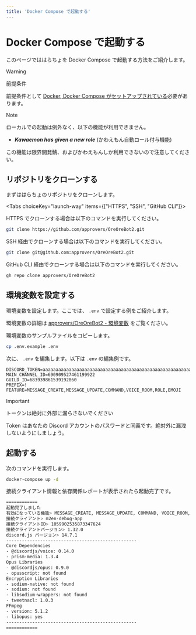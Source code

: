 ```yaml
---
title: 'Docker Compose で起動する'
---
```




# Docker Compose で起動する

このページでははらちょを Docker Compose で起動する方法をご紹介します。

> [!WARNING]
> 前提条件
>
> 前提条件として [Docker, Docker Compose がセットアップされている](https://docs.docker.com/get-docker/)必要があります。

> [!NOTE]
>
> ローカルでの起動は例外なく、以下の機能が利用できません。
>
> - **_Kawaemon has given a new role_** (かわえもん自動ロール付与機能)
>
> この機能は限界開発鯖、およびかわえもんしか利用できないので注意してください。

## リポジトリをクローンする

まずははらちょのリポジトリをクローンします。

<Tabs choiceKey="launch-way" items={["HTTPS", "SSH", "GitHub CLI"]}>
<Tab>

HTTPS でクローンする場合は以下のコマンドを実行してください。

```bash
git clone https://github.com/approvers/OreOreBot2.git
```

</Tab>
<Tab>

SSH 経由でクローンする場合は以下のコマンドを実行してください。

```bash
git clone git@github.com:approvers/OreOreBot2.git
```

</Tab>
<Tab>

GitHub CLI 経由でクローンする場合は以下のコマンドを実行してください。

```bash
gh repo clone approvers/OreOreBot2
```

</Tab>
</Tabs>

## 環境変数を設定する

環境変数を設定します。ここでは、 `.env` で設定する例をご紹介します。

環境変数の詳細は [approvers/OreOreBot2 - 環境変数](https://github.com/approvers/OreOreBot2#%E7%92%B0%E5%A2%83%E5%A4%89%E6%95%B0) をご覧ください。

環境変数のサンプルファイルをコピーします。

```bash
cp .env.example .env
```

次に、 `.env` を編集します。以下は `.env` の編集例です。

```env
DISCORD_TOKEN=aaaaaaaaaaaaaaaaaaaaaaaaaaaaaaaaaaaaaaaaaaaaaaaaaaaaaaaaaaaaaaaa
MAIN_CHANNEL_ID=690909527461199922
GUILD_ID=683939861539192860
PREFIX=!
FEATURE=MESSAGE_CREATE,MESSAGE_UPDATE,COMMAND,VOICE_ROOM,ROLE,EMOJI
```

> [!IMPORTANT]
> トークンは絶対に外部に漏らさないでください
>
> Token はあなたの Discord アカウントのパスワードと同義です。絶対外に漏洩しないようにしましょう。

## 起動する

次のコマンドを実行します。

```bash
docker-compose up -d
```

接続クライアント情報と依存関係レポートが表示されたら起動完了です。

```bash
============
起動完了しました
有効になっている機能> MESSAGE_CREATE, MESSAGE_UPDATE, COMMAND, VOICE_ROOM, ROLE, EMOJI
接続クライアント> m2en-debug-app
接続クライアントID> 1059902535873347624
接続クライアントバージョン> 1.32.0
discord.js バージョン> 14.7.1
--------------------------------------------------
Core Dependencies
- @discordjs/voice: 0.14.0
- prism-media: 1.3.4
Opus Libraries
- @discordjs/opus: 0.9.0
- opusscript: not found
Encryption Libraries
- sodium-native: not found
- sodium: not found
- libsodium-wrappers: not found
- tweetnacl: 1.0.3
FFmpeg
- version: 5.1.2
- libopus: yes
--------------------------------------------------
============
```
